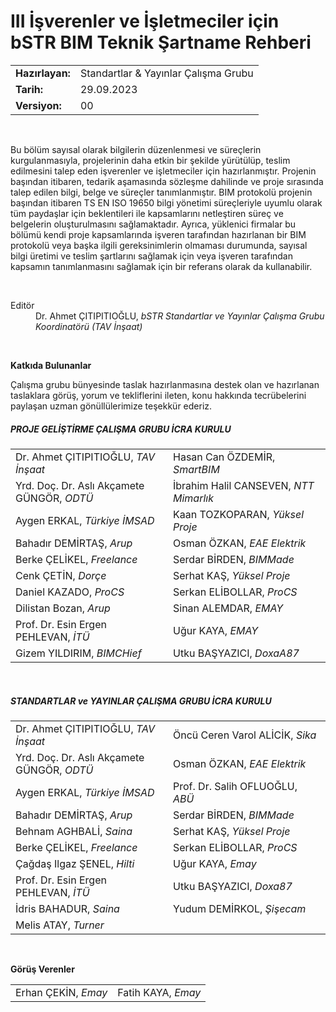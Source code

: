 # III İşverenler ve İşletmeciler için bSTR BIM Teknik Şartname Rehberi {.unnumbered}

| | |
|-|--------------|
|**Hazırlayan:**| Standartlar & Yayınlar Çalışma Grubu |
|**Tarih:**|29.09.2023     |
|**Versiyon:**|00     |

&nbsp;

Bu bölüm sayısal olarak bilgilerin düzenlenmesi ve süreçlerin kurgulanmasıyla, projelerinin daha etkin bir şekilde yürütülüp, teslim edilmesini talep eden işverenler ve işletmeciler için hazırlanmıştır. Projenin başından itibaren, tedarik aşamasında sözleşme dahilinde ve proje sırasında talep edilen bilgi, belge ve süreçler tanımlanmıştır. BIM protokolü projenin başından itibaren TS EN ISO 19650 bilgi yönetimi süreçleriyle uyumlu olarak tüm paydaşlar için beklentileri ile kapsamlarını netleştiren süreç ve belgelerin oluşturulmasını sağlamaktadır. Ayrıca, yüklenici firmalar bu bölümü kendi proje kapsamlarında işveren tarafından hazırlanan bir BIM protokolü veya başka ilgili gereksinimlerin olmaması durumunda, sayısal bilgi üretimi ve teslim şartlarını sağlamak için veya işveren tarafından kapsamın tanımlanmasını sağlamak için bir referans olarak da kullanabilir.

&nbsp;

Editör
: Dr. Ahmet ÇITIPITIOĞLU, *bSTR Standartlar ve Yayınlar Çalışma Grubu Koordinatörü (TAV İnşaat)*

&nbsp;

**Katkıda Bulunanlar**

Çalışma grubu bünyesinde taslak hazırlanmasına destek olan ve hazırlanan taslaklara görüş, yorum ve tekliflerini ileten, konu hakkında
tecrübelerini paylaşan uzman gönüllülerimize teşekkür ederiz.

##### PROJE GELİŞTİRME ÇALIŞMA GRUBU İCRA KURULU
| | |
|---|---|
| Dr. Ahmet ÇITIPITIOĞLU, *TAV İnşaat* | Hasan Can ÖZDEMİR, *SmartBIM* |
| Yrd. Doç. Dr. Aslı Akçamete GÜNGÖR, *ODTÜ* |İbrahim Halil CANSEVEN, *NTT Mimarlık* |
| Aygen ERKAL, *Türkiye İMSAD* | Kaan TOZKOPARAN, *Yüksel Proje* |
| Bahadır DEMİRTAŞ, *Arup* | Osman ÖZKAN, *EAE Elektrik* |
| Berke ÇELİKEL, *Freelance* | Serdar BİRDEN, *BIMMade* |
| Cenk ÇETİN, *Dorçe* | Serhat KAŞ, *Yüksel Proje* |
| Daniel KAZADO, *ProCS* | Serkan ELİBOLLAR, *ProCS* |
| Dilistan Bozan, *Arup* | Sinan ALEMDAR, *EMAY* |
| Prof. Dr. Esin Ergen PEHLEVAN, *İTÜ* | Uğur KAYA, *EMAY* |
| Gizem YILDIRIM, *BIMCHief* | Utku BAŞYAZICI, *DoxaA87* |

&nbsp;

##### STANDARTLAR ve YAYINLAR ÇALIŞMA GRUBU İCRA KURULU
| | |
|---|---|
| Dr. Ahmet ÇITIPITIOĞLU, *TAV İnşaat* | Öncü Ceren Varol ALİCİK, *Sika* |
| Yrd. Doç. Dr. Aslı Akçamete GÜNGÖR, *ODTÜ* | Osman ÖZKAN, *EAE Elektrik* |
| Aygen ERKAL, *Türkiye İMSAD* | Prof. Dr. Salih OFLUOĞLU, *ABÜ* |
| Bahadır DEMİRTAŞ, *Arup* | Serdar BİRDEN, *BIMMade* |
| Behnam AGHBALİ, *Saina* | Serhat KAŞ, *Yüksel Proje* |
| Berke ÇELİKEL, *Freelance* |Serkan ELİBOLLAR, *ProCS* |
| Çağdaş Ilgaz ŞENEL, *Hilti* | Uğur KAYA, *Emay* |
| Prof. Dr. Esin Ergen PEHLEVAN, *İTÜ* | Utku BAŞYAZICI, *Doxa87* |
| İdris BAHADUR, *Saina* | Yudum DEMİRKOL, *Şişecam* |
| Melis ATAY, *Turner* | |

&nbsp;

**Görüş Verenler**

| | |
|---|---|
| Erhan ÇEKİN, *Emay* | Fatih KAYA, *Emay* |
